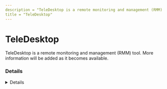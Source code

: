```yaml
---
description = "TeleDesktop is a remote monitoring and management (RMM) tool. More information will be added as it becomes available."
title = "TeleDesktop"
---
```




# TeleDesktop

TeleDesktop is a remote monitoring and management (RMM) tool. More information will be added as it becomes available.

### Details
<Details author={""}
         category={""}
         created={""}
         website={""}
         lastModified={"2024-02-14"}
         privileges={""}
         free={ false }
         verification={ false }
/>

#### Installation Paths
<Card code={ ["pstlaunch.exe", "ptdskclient.exe", "ptdskhost.exe"] }/>





### Forensic Artifacts




#### Network Artifacts
<EuiSpacer size="xl"/>
<NetworkArtifactsTable data={ [{"Description": "Known remote domains", "Domains": ["user_managed", "tele-desk.com"], "Ports": []}] }/>




### Detections
- Detects potential network activity of TeleDesktop RMM tool
  - [Sigma Rule](https://github.com/magicsword-io/LOLRMM/blob/main/detections/sigma/teledesktop_network_sigma.yml)
- Detects potential processes activity of TeleDesktop RMM tool
  - [Sigma Rule](https://github.com/magicsword-io/LOLRMM/blob/main/detections/sigma/teledesktop_processes_sigma.yml)

### References
- [http://potomacsoft.com/ - DOA as of 2024](http://potomacsoft.com/ - DOA as of 2024)

